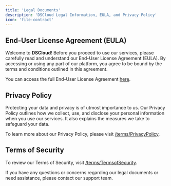 ```yaml
---
title: 'Legal Documents'
description: 'DSCloud Legal Information, EULA, and Privacy Policy'
icon: 'file-contract'
---
```


## End-User License Agreement (EULA)

Welcome to **DSCloud**! Before you proceed to use our services, please carefully read and understand our End-User License Agreement (EULA). By accessing or using any part of our platform, you agree to be bound by the terms and conditions outlined in this agreement.

You can access the full End-User License Agreement [here](/terms/TermsofPurchase).

## Privacy Policy

Protecting your data and privacy is of utmost importance to us. Our Privacy Policy outlines how we collect, use, and disclose your personal information when you use our services. It also explains the measures we take to safeguard your data.

To learn more about our Privacy Policy, please visit [/terms/PrivacyPolicy](/terms/PrivacyPolicy).

## Terms of Security

To review our Terms of Security, visit [/terms/TermsofSecurity](/terms/TermsofSecurity).

If you have any questions or concerns regarding our legal documents or need assistance, please contact our support team.